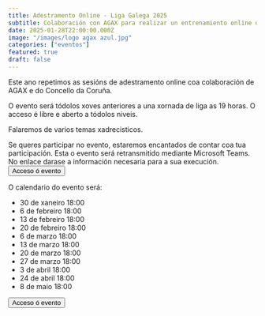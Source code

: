 ```yaml
---
title: Adestramento Online - Liga Galega 2025
subtitle: Colaboración con AGAX para realizar un entrenamiento online durante la liga gallega de ajedrez
date: 2025-01-28T22:00:00.000Z
image: "/images/logo agax azul.jpg"
categories: ["eventos"]
featured: true
draft: false
---
```

Este ano repetimos as sesións de adestramento online coa colaboración de AGAX e do Concello da Coruña.

O evento será tódolos xoves anteriores a una xornada de liga as 19 horas. O acceso é libre e aberto a tódolos niveis.

Falaremos de varios temas xadrecisticos.

Se queres participar no evento, estaremos encantados de contar coa tua participación. Esta o evento será retransmitido mediante Microsoft Teams. No enlace darase a información necesaria para a sua execución.
<Button href="https://teams.live.com/meet/939277394575?p=aA8uKQnxfixrTGHEGM&eventType=community" style="solid">
  Acceso ó evento
</Button>

O calendario do evento será:

- 30 de xaneiro 18:00
- 6 de febreiro 18:00
- 13 de febreiro 18:00
- 20 de febreiro 18:00
- 6 de marzo 18:00
- 13 de marzo 18:00
- 20 de marzo 18:00
- 27 de marzo 18:00
- 3 de abril 18:00
- 24 de abril 18:00
- 8 de maio 18:00

<Button href="https://teams.live.com/meet/939277394575?p=aA8uKQnxfixrTGHEGM&eventType=community" style="solid">
  Acceso ó evento
</Button>
